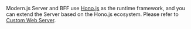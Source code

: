 Modern.js Server and BFF use [Hono.js](https://hono.dev/) as the runtime framework, and you can extend the Server based on the Hono.js ecosystem. Please refer to [Custom Web Server](/guides/advanced-features/web-server.html).
